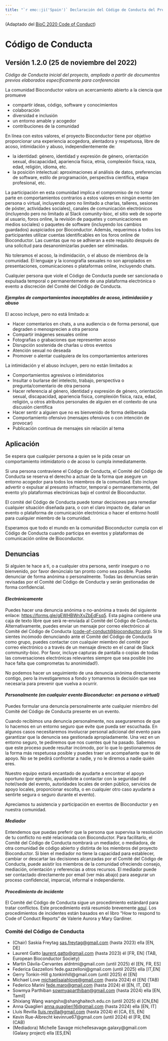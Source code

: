 ```yaml
---
title: "`r emo::ji('Spain')` Declaración del Código de Conducta del Proyecto Bioconductor (Español, España)"
---
```


(Adaptado del [BioC 2020 Code of Conduct][1])

# Código de Conducta

## Versión 1.2.0 (25 de noviembre del 2022)

_Código de Conducta inicial del proyecto, ampliado a partir de documentos previos elaborados específicamente para conferencias_

La comunidad Bioconductor valora un acercamiento abierto a la ciencia que promueve

* compartir ideas, código, software y conocimientos
* colaboración
* diversidad e inclusión
* un entorno amable y acogedor
* contribuciones de la comunidad

En línea con estos valores, el proyecto Bioconductor tiene por objetivo proporcionar una experiencia acogedora, alentadora y respetuosa, libre de acoso, intimidación y abuso, independientemente de:

* la identidad: género, identidad y expresión de género, orientación sexual, discapacidad, apariencia física, etnia, complexión física, raza, edad, religión, idioma, etc.
* la posición intelectual: aproximaciones al análisis de datos, preferencias de software, estilo de programación, perspectiva científica, etapa profesional, etc.

La participación en esta comunidad implica el compromiso de no tomar parte en comportamientos contrarios a estos valores en ningún evento (en persona o virtual, incluyendo pero no limitado a charlas, talleres, sesiones de póster, actividades sociales), canales de comunicación electrónicos (incluyendo pero no limitado al Slack comunity-bioc, el sitio web de soporte al usuario, foros online, la revisión de paquetes y comunicaciones en medios sociales) o paquetes de software (incluyendo los cambios guardados) auspiciados por Bioconductor.
Además, requerimos a todos los participantes utilizar cuentas identificables en los foros online de Bioconductor. 
Las cuentas que no se adhieran a este requisito después de una solicitud para desanonimizarlas pueden ser eliminadas.

No toleramos el acoso, la indimidación, o el abuso de miembros de la comunidad.
El lenguaje y la iconografía sexuales no son apropiados en presentaciones, comunicaciones o plataformas online, incluyendo chats.

Cualquier persona que viole el Código de Conducta puede ser sancionada o expulsada temporal o permanentemente de una plataforma electrónica o evento a discreción del Comité del Código de Conducta.


#### _Ejemplos de comportamientos inaceptables de acoso, intimidación y abuso_

El acoso incluye, pero no está limitado a:

* Hacer comentarios en chats, a una audiencia o de forma personal, que degraden o menosprecien a otra persona
* Compartir imágenes sexuales online
* Fotografias o grabaciones que representen acoso
* Disrupción sostenida de charlas u otros eventos
* Atención sexual no deseada
* Promover o alentar cualquiera de los comportamientos anteriores

La intimidación y el abuso incluyen, pero no están limitados a:

* Comportamientos agresivos o intimidatorios
* Insultar o burlarse del intelecto, trabajo, perspectiva o pregunta/comentario de otra persona
* Hacer referencia al género, identidad y expresión de género, orientación sexual, discapacidad, apariencia física, complexión física, raza, edad, religión, u otros atributos personales de alguien en el contexto de una discusión científica
* Hacer sentir a alguien que no es bienvenido de forma deliberada
* Comportamiento ofensivo (mensajes ofensivos o con intención de provocar)
* Publicación continua de mensajes sin relación al tema

## Aplicación

Se espera que cualquier persona a quien se le pida cesar un comportamiento intimidatorio o de acoso lo cumpla inmediatamente.

Si una persona contraviene el Código de Conducta, el Comité del Código de Conducta se reserva el derecho a actuar de la forma que asegure un entorno acogedor para todos los miembros de la comunidad.
Esto incluye advertir o expulsar al presunto infractor, temporal o permanentemente, del evento y/o plataformas electrónicas bajo el control de Bioconductor.

El comité del Código de Conducta puede tomar decisiones para remediar cualquier situación diseñada para,
o con el claro impacto de, dañar un evento o plataforma de comunicación electrónica o hacer el entorno
hostil para cualquier miembro de la comunidad.

Esperamos que todo el mundo en la comunidad Bioconductor cumpla con el Código de Conducta cuando participa en eventos y plataformas de comunicación online de Bioconductor.

## Denuncias

Si alguien te hace a ti, o a cualquier otra persona, sentir inseguro o no bienvenido, por favor denúncialo tan pronto como sea posible. 
Puedes denunciar de forma anónima o personalmente. 
Todas las denuncias serán revisadas por el Comité del Código de Conducta y serán gestionadas de forma confidencial.

#### _Electrónicamente_

Puedes hacer una denuncia anónima o no-anónima a través del siguiente enlace: <https://forms.gle/gEWHBWnXvZbEdFsq5>.
Esta página contiene una caja de texto libre que será re-enviada al Comité del Código de Conducta.
Alternativamente, puedes enviar un mensaje por correo electrónico al Comité del Código de Conducta
(<code-of-conduct@bioconductor.org>). Si te sientes incómodo denunciando ante el Comité del Código de Conducta como grupo,
puedes contactar con cualquier miembro del comité por correo electrónico o a través de un mensaje directo en el canal
de Slack community-bioc. Por favor, incluye capturas de pantalla o copias de todas las conversaciones electrónicas relevantes siempre que sea posible (no hace falta que comprometas tu anonimidad!).

No podemos hacer un seguimiento de una denuncia anónima directamente contigo, pero la investigaremos a fondo y tomaremos la decisión que sea necesaria para prevenir que vuelva a ocurrir.

#### _Personalmente (en cualquier evento Bioconductor: en persona o virtual)_

Puedes formular una denuncia personalmente ante cualquier miembro del Comité del Código de Conducta presente en un evento.

Cuando recibimos una denuncia personalmente, nos aseguraremos de que lo hacemos en un entorno seguro que evite que pueda ser escuchada.
En algunos casos necesitaremos involucrar personal adicional del evento para garantizar que la denuncia sea gestionada apropiadamente.
Una vez en un entorno seguro, te pediremos que nos cuentes qué ha pasado.
Sabemos que este proceso puede resultar incómodo, por lo que lo gestionaremos de la forma más respetuosa posible y puedes traer un acompañante que te dé apoyo.
No se te pedirá confrontar a nadie, y no le diremos a nadie quién eres.

Nuestro equipo estará encantado de ayudarte a encontrar el apoyo oportuno (por ejemplo, ayudándote a contactar con la seguridad del hotel/sede del evento, autoridades locales de orden público, servicios de apoyo locales, proporcionar escolta, o en cualquier otro caso ayudarte a sentirte segura o seguro durante el evento).

Apreciamos tu asistencia y participación en eventos de Bioconductor y en nuestra comunidad.

#### _Mediador_

Entendemos que puedas preferir que la persona que supervisa la resolución de tu conflicto no esté relacionada con Bioconductor. Para facilitarlo, el Comité del Código de Conducta nombrarà un mediador, o mediadora, de otra comunidad de código abierto y distinta de los miembros del proyecto Bioconductor. Si bien el mediador no tiene la capacidad para establecer, cambiar or descartar las decisiones alcanzadas por el Comité del Código de Conducta, puede asistir los miembros de la comunidad ofreciendo consejo, mediación, orientación y referencias a otros recursos. El mediador puede ser contactado directamente por email (ver más abajo) para asegurar un proceso confidencial, imparcial, informal e independiente.

#### _Procedimiento de incidente_

El Comité del Código de Conducta sigue un procedimiento estándard para tratar conflictos.
Este procedimiento está resumido brevemente
[aquí](https://bioconductor.github.io/CodeOfConduct/incident_response.html). Los procedimientos
de incidentes están basados en el libro "How to respond to Code of Conduct Reports" de Valerie Aurora y Mary Gardiner.

### Comité del Código de Conducta

* (Chair) Saskia Freytag <sas.freytag@gmail.com> (hasta 2023) ella [EN, DE]
* Laurent Gatto <laurent.gatto@gmail.com> (hasta 2023) él [FR, EN] (TAB, European Bioconductor Society)
* Martín Dávila-Cervantes aldntmi@gmail.com (until 2025) él [EN, FR, ES]
* Federica Gazzelloni fede.gazzelloni@gmail.com (until 2025) ella [IT,EN]
* Gerry Tonkin-Hill g.tonkinhill@gmail.com (until 2025) él [EN]
* Michael Love <michaelisaiahlove@gmail.com> (hasta 2024) él [EN] (TAB)
* Federico Marini <fede.maro@gmail.com> (hasta 2024) él [EN, IT, DE]
* Sowmya Parthiban <sowmyaparthiban@gmail.com> (hasta 2024) ella [EN, Tamil]
* Shixiang Wang wangshx@shanghaitech.edu.cn (until 2025) él [CN,EN]
* Anna Quaglieri <anna.quaglieri16@gmail.com> (hasta 2024) ella [EN, IT]
* Lluís Revilla <lluis.revilla@gmail.com> (hasta 2024) él [CA, ES, EN]
* Kevin Rue-Albrecht kevinrue67@gmail.com  (until 2024) él [FR, EN] (CAB)
* (Mediadora) Michelle Savage michellesavage.galaxy@gmail.com (Galaxy project) ella [ES,EN]

[1]: https://bioc2020.bioconductor.org/code_of_conduct
